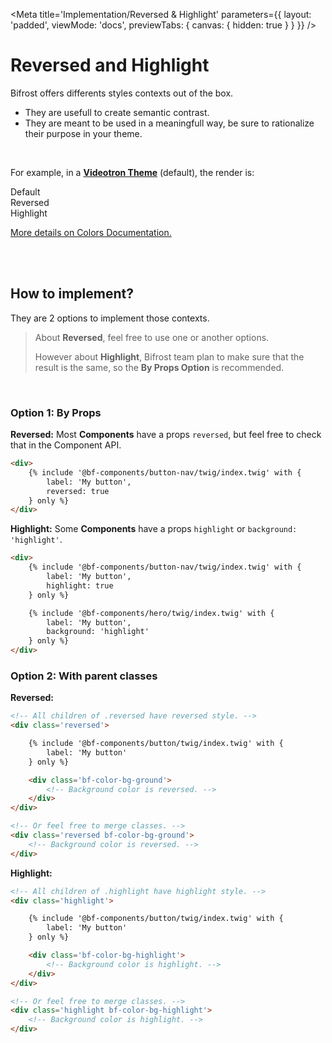 
<Meta
    title='Implementation/Reversed & Highlight'
    parameters={{
        layout: 'padded',
        viewMode: 'docs',
        previewTabs: { canvas: { hidden: true } }
    }}
/>

# Reversed and Highlight

Bifrost offers differents styles contexts out of the box.
- They are usefull to create semantic contrast.
- They are meant to be used in a meaningfull way, be sure to rationalize their purpose in your theme.

<br/>

For example, in a [**Videotron Theme**](?path=/docs/implementation-theme--page) (default), the render is:

<div className='d-flex border bf-border-color-tertiary'>
    <div className='bf-color-bg-ground px-4 py-2' style={{ flex: 1 }}>
        Default
    </div>
    <div className='bf-color-bg-ground reversed px-4 py-2' style={{ flex: 1 }}>
        Reversed
    </div>
    <div className='bf-color-bg-highlight px-4 py-2' style={{ flex: 1 }}>
        Highlight
    </div>
</div>

[More details on Colors Documentation.](?path=/docs/styles-colors--page)

<br /><br />

## How to implement?
They are 2 options to implement those contexts.

> About **Reversed**, feel free to use one or another options.
>
> However about **Highlight**, Bifrost team plan to make sure that the result is the same, so the **By Props Option** is recommended.

<br/>

### Option 1: By Props

**Reversed:**
Most **Components** have a props `reversed`, but feel free to check that in the Component API.
```html
<div>
    {% include '@bf-components/button-nav/twig/index.twig' with {
        label: 'My button',
        reversed: true
    } only %}
</div>
```

**Highlight:**
Some **Components** have a props `highlight` or `background: 'highlight'`.
```html
<div>
    {% include '@bf-components/button-nav/twig/index.twig' with {
        label: 'My button',
        highlight: true
    } only %}

    {% include '@bf-components/hero/twig/index.twig' with {
        label: 'My button',
        background: 'highlight'
    } only %}
</div>
```

### Option 2: With parent classes

**Reversed:**
```html
<!-- All children of .reversed have reversed style. -->
<div class='reversed'>

    {% include '@bf-components/button/twig/index.twig' with {
        label: 'My button'
    } only %}

    <div class='bf-color-bg-ground'>
        <!-- Background color is reversed. -->
    </div>
</div>

<!-- Or feel free to merge classes. -->
<div class='reversed bf-color-bg-ground'>
    <!-- Background color is reversed. -->
</div>
```

**Highlight:**
```html
<!-- All children of .highlight have highlight style. -->
<div class='highlight'>

    {% include '@bf-components/button/twig/index.twig' with {
        label: 'My button'
    } only %}

    <div class='bf-color-bg-highlight'>
        <!-- Background color is highlight. -->
    </div>
</div>

<!-- Or feel free to merge classes. -->
<div class='highlight bf-color-bg-highlight'>
    <!-- Background color is highlight. -->
</div>
```
